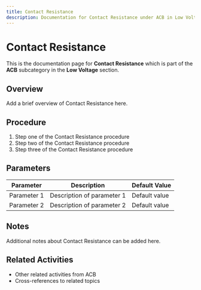 ```yaml
---
title: Contact Resistance
description: Documentation for Contact Resistance under ACB in Low Voltage category
---
```


# Contact Resistance

This is the documentation page for **Contact Resistance** which is part of the **ACB** subcategory in the **Low Voltage** section.

## Overview

Add a brief overview of Contact Resistance here.

## Procedure

1. Step one of the Contact Resistance procedure
2. Step two of the Contact Resistance procedure
3. Step three of the Contact Resistance procedure

## Parameters

| Parameter | Description | Default Value |
|-----------|-------------|---------------|
| Parameter 1 | Description of parameter 1 | Default value |
| Parameter 2 | Description of parameter 2 | Default value |

## Notes

Additional notes about Contact Resistance can be added here.

## Related Activities

- Other related activities from ACB
- Cross-references to related topics
